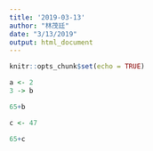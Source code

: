 ```yaml
---
title: '2019-03-13'
author: "林茂廷"
date: "3/13/2019"
output: html_document
---
```


```r
knitr::opts_chunk$set(echo = TRUE)
```

```r

a <- 2
3 -> b

```

```r
65+b
```

```r
c <- 47

65+c

```